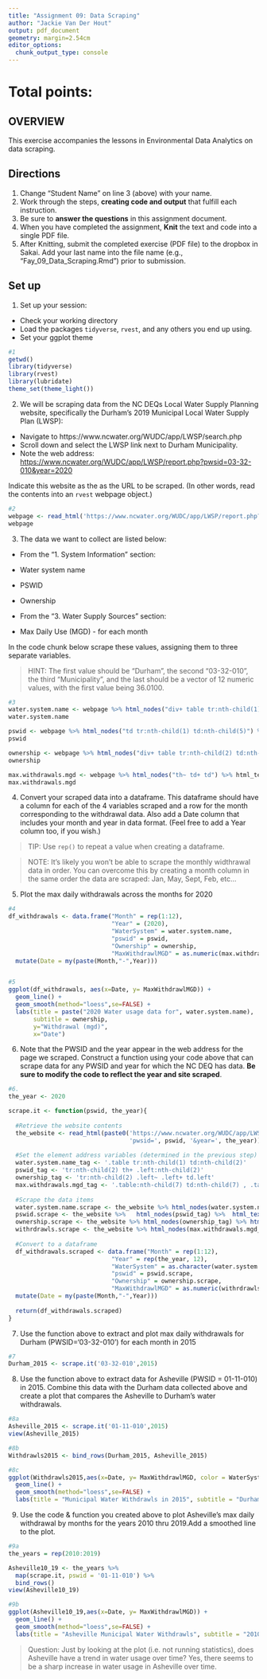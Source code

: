 ```yaml
---
title: "Assignment 09: Data Scraping"
author: "Jackie Van Der Hout"
output: pdf_document
geometry: margin=2.54cm
editor_options: 
  chunk_output_type: console
---
```


# Total points:

## OVERVIEW

This exercise accompanies the lessons in Environmental Data Analytics on data scraping. 

## Directions
1. Change "Student Name" on line 3 (above) with your name.
2. Work through the steps, **creating code and output** that fulfill each instruction.
3. Be sure to **answer the questions** in this assignment document.
4. When you have completed the assignment, **Knit** the text and code into a single PDF file.
5. After Knitting, submit the completed exercise (PDF file) to the dropbox in Sakai. Add your last name into the file name (e.g., "Fay_09_Data_Scraping.Rmd") prior to submission.


## Set up 
1. Set up your session:

* Check your working directory
* Load the packages `tidyverse`, `rvest`, and any others you end up using.
* Set your ggplot theme

```r
#1
getwd()
library(tidyverse)
library(rvest)
library(lubridate)
theme_set(theme_light())
```

2. We will be scraping data from the NC DEQs Local Water Supply Planning website, specifically the Durham's 2019 Municipal Local Water Supply Plan (LWSP): 
 * Navigate to https://www.ncwater.org/WUDC/app/LWSP/search.php
 * Scroll down and select the LWSP link next to Durham Municipality. 
 * Note the web address: <https://www.ncwater.org/WUDC/app/LWSP/report.php?pwsid=03-32-010&year=2020>

Indicate this website as the as the URL to be scraped. (In other words, read the contents into an
`rvest` webpage object.)

```r
#2
webpage <- read_html('https://www.ncwater.org/WUDC/app/LWSP/report.php?pwsid=03-32-010&year=2020')
webpage

```

3. The data we want to collect are listed below:

* From the "1. System Information" section:
 * Water system name
 * PSWID
 * Ownership
 
* From the "3. Water Supply Sources" section:
 * Max Daily Use (MGD) - for each month 


In the code chunk below scrape these values, assigning them to three separate variables.

>HINT: The first value should be "Durham", the second "03-32-010", the third "Municipality", and the last should be a vector of 12 numeric values, with the first value being 36.0100.

```r
#3
water.system.name <- webpage %>% html_nodes("div+ table tr:nth-child(1) td:nth-child(2)") %>% html_text
water.system.name

pswid <- webpage %>% html_nodes("td tr:nth-child(1) td:nth-child(5)") %>% html_text
pswid

ownership <- webpage %>% html_nodes("div+ table tr:nth-child(2) td:nth-child(4)") %>% html_text
ownership

max.withdrawals.mgd <- webpage %>% html_nodes("th~ td+ td") %>% html_text
max.withdrawals.mgd

```


4. Convert your scraped data into a dataframe. This dataframe should have a column for each of the 4 variables scraped and a row for the month corresponding to the withdrawal data. Also add a Date column that includes your month and year in data format. (Feel free to add a Year column too, if you wish.)

>TIP: Use `rep()` to repeat a value when creating a dataframe.

>NOTE: It's likely you won't be able to scrape the monthly widthrawal data in order. You can overcome this by creating a month column in the same order the data are scraped: Jan, May, Sept, Feb, etc...

5. Plot the max daily withdrawals across the months for 2020

```r
#4
df_withdrawals <- data.frame("Month" = rep(1:12),
                             "Year" = (2020),
                             "WaterSystem" = water.system.name,
                             "pswid" = pswid,
                             "Ownership" = ownership,
                             "MaxWithdrawlMGD" = as.numeric(max.withdrawals.mgd)) %>% 
  mutate(Date = my(paste(Month,"-",Year)))


#5
ggplot(df_withdrawals, aes(x=Date, y= MaxWithdrawlMGD)) + 
  geom_line() + 
  geom_smooth(method="loess",se=FALSE) +
  labs(title = paste("2020 Water usage data for", water.system.name),
       subtitle = ownership,
       y="Withdrawal (mgd)",
       x="Date")

```

6. Note that the PWSID and the year appear in the web address for the page we scraped. Construct a function using your code above that can scrape data for any PWSID and year for which the NC DEQ has data. **Be sure to modify the code to reflect the year and site scraped**.

```r
#6.
the_year <- 2020 

scrape.it <- function(pswid, the_year){
  
  #Retrieve the website contents 
  the_website <- read_html(paste0('https://www.ncwater.org/WUDC/app/LWSP/report.php?' , 
                                  'pwsid=', pswid, '&year=', the_year))
  
  #Set the element address variables (determined in the previous step)
  water.system.name_tag <- '.table tr:nth-child(1) td:nth-child(2)'
  pswid_tag <- 'tr:nth-child(2) th+ .left:nth-child(2)'
  ownership_tag <- 'tr:nth-child(2) .left~ .left+ td.left'
  max.withdrawals.mgd_tag <- '.table:nth-child(7) td:nth-child(7) , .table:nth-child(7) td:nth-child(3)'
  
  #Scrape the data items
  water.system.name.scrape <- the_website %>% html_nodes(water.system.name_tag) %>% html_text()
  pswid.scrape <- the_website %>%   html_nodes(pswid_tag) %>%  html_text()
  ownership.scrape <- the_website %>% html_nodes(ownership_tag) %>% html_text()
  withrdrawls.scrape <- the_website %>% html_nodes(max.withdrawals.mgd_tag) %>% html_text()
  
  #Convert to a dataframe
  df_withdrawals.scraped <- data.frame("Month" = rep(1:12),
                             "Year" = rep(the_year, 12),
                             "WaterSystem" = as.character(water.system.name.scrape),
                             "pswid" = pswid.scrape,
                             "Ownership" = ownership.scrape,
                             "MaxWithdrawlMGD" = as.numeric(withrdrawls.scrape)) %>% 
  mutate(Date = my(paste(Month,"-",Year)))
  
  return(df_withdrawals.scraped)
}

```

7. Use the function above to extract and plot max daily withdrawals for Durham (PWSID='03-32-010') for each month in 2015

```r
#7
Durham_2015 <- scrape.it('03-32-010',2015)
```

8. Use the function above to extract data for Asheville (PWSID = 01-11-010) in 2015. Combine this data with the Durham data collected above and create a plot that compares the Asheville to Durham's water withdrawals.

```r
#8a
Asheville_2015 <- scrape.it('01-11-010',2015)
view(Asheville_2015)

#8b
Withdrawls2015 <- bind_rows(Durham_2015, Asheville_2015)

#8c
ggplot(Withdrawls2015,aes(x=Date, y= MaxWithdrawlMGD, color = WaterSystem)) + 
  geom_line() + 
  geom_smooth(method="loess",se=FALSE) +
  labs(title = "Municipal Water Withdrawls in 2015", subtitle = "Durham and Asheville", y= "Withdrawal (mgd)", x="Date", color = "City")
```


9. Use the code & function you created above to plot Asheville's max daily withdrawal by months for the years 2010 thru 2019.Add a smoothed line to the plot.

```r
#9a
the_years = rep(2010:2019)

Asheville10_19 <- the_years %>% 
  map(scrape.it, pswid = '01-11-010') %>% 
  bind_rows()
view(Asheville10_19)

#9b
ggplot(Asheville10_19,aes(x=Date, y= MaxWithdrawlMGD)) + 
  geom_line() + 
  geom_smooth(method="loess",se=FALSE) +
  labs(title = "Asheville Municipal Water Withdrawls", subtitle = "2010 - 2019", y= "Withdrawal (mgd)", x="Date", color = "City")
```

>Question: Just by looking at the plot (i.e. not running statistics), does Asheville have a trend in water usage over time?
Yes, there seems to be a sharp increase in water usage in Asheville over time. 